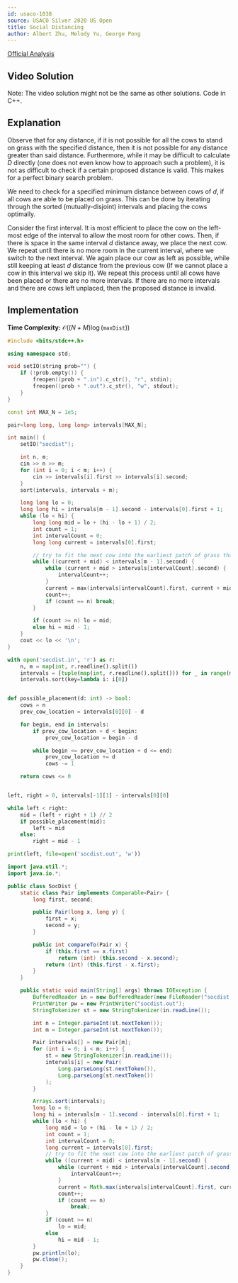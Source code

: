 ```yaml
---
id: usaco-1038
source: USACO Silver 2020 US Open
title: Social Distancing
author: Albert Zhu, Melody Yu, George Pong
---
```


[Official Analysis](http://www.usaco.org/current/data/sol_socdist_silver_open20.html)

## Video Solution

Note: The video solution might not be the same as other solutions. Code in C++.
<Youtube id="mt8QhnFOkr0" />

## Explanation

Observe that for any distance, if it is not possible for all the cows to stand on grass with the specified distance, then it is not possible for any distance greater than said distance. Furthermore, while it may be difficult to calculate $D$ directly (one does not even know how to approach such a problem), it is not as difficult to check if a certain proposed distance is valid. This makes for a perfect binary search problem.

We need to check for a specified minimum distance between cows of $d$, if all cows are able to be placed on grass. This can be done by iterating through the sorted (mutually-disjoint) intervals and placing the cows optimally.

Consider the first interval. It is most efficient to place the cow on the left-most edge of the interval to allow the most room for other cows. Then, if there is space in the same interval $d$ distance away, we place the next cow. We repeat until there is no more room in the current interval, where we switch to the next interval. We again place our cow as left as possible, while still keeping at least $d$ distance from the previous cow (If we cannot place a cow in this interval we skip it). We repeat this process until all cows have been placed or there are no more intervals. If there are no more intervals and there are cows left unplaced, then the proposed distance is invalid.

## Implementation

**Time Complexity:** $\mathcal{O}((N+M)\log (\texttt{maxDist}))$

<LanguageSection>

<CPPSection>

```cpp
#include <bits/stdc++.h>

using namespace std;

void setIO(string prob="") {
	if (!prob.empty()) {
		freopen((prob + ".in").c_str(), "r", stdin);
		freopen((prob + ".out").c_str(), "w", stdout);
	}
}

const int MAX_N = 1e5;

pair<long long, long long> intervals[MAX_N];

int main() {
	setIO("socdist");

	int n, m;
	cin >> n >> m;
	for (int i = 0; i < m; i++) {
		cin >> intervals[i].first >> intervals[i].second;
	}
	sort(intervals, intervals + m);

	long long lo = 0;
	long long hi = intervals[m - 1].second - intervals[0].first + 1;
	while (lo < hi) {
		long long mid = lo + (hi - lo + 1) / 2;
		int count = 1;
		int intervalCount = 0;
		long long current = intervals[0].first;

		// try to fit the next cow into the earliest patch of grass that's available
		while ((current + mid) < intervals[m - 1].second) {
			while (current + mid > intervals[intervalCount].second) {
				intervalCount++;
			}
			current = max(intervals[intervalCount].first, current + mid);
			count++;
			if (count == n) break;
		}

		if (count >= n) lo = mid;
		else hi = mid - 1;
	}
	cout << lo << '\n';
}
```

</CPPSection>

<PySection>

```py
with open('socdist.in', 'r') as r:
	n, m = map(int, r.readline().split())
	intervals = [tuple(map(int, r.readline().split())) for _ in range(m)]
	intervals.sort(key=lambda i: i[0])


def possible_placement(d: int) -> bool:
	cows = n
	prev_cow_location = intervals[0][0] - d

	for begin, end in intervals:
		if prev_cow_location + d < begin:
			prev_cow_location = begin - d

		while begin <= prev_cow_location + d <= end:
			prev_cow_location += d
			cows -= 1

	return cows <= 0


left, right = 0, intervals[-1][1] - intervals[0][0]

while left < right:
	mid = (left + right + 1) // 2
	if possible_placement(mid):
		left = mid
	else:
		right = mid - 1

print(left, file=open('socdist.out', 'w'))
```

</PySection>

<JavaSection>

```java
import java.util.*;
import java.io.*;

public class SocDist {
	static class Pair implements Comparable<Pair> {
		long first, second;

		public Pair(long x, long y) {
			first = x;
			second = y;
		}

		public int compareTo(Pair x) {
			if (this.first == x.first)
				return (int) (this.second - x.second);
			return (int) (this.first - x.first);
		}
	}

	public static void main(String[] args) throws IOException {
		BufferedReader in = new BufferedReader(new FileReader("socdist.in"));
		PrintWriter pw = new PrintWriter("socdist.out");
		StringTokenizer st = new StringTokenizer(in.readLine());

		int n = Integer.parseInt(st.nextToken());
		int m = Integer.parseInt(st.nextToken());

		Pair intervals[] = new Pair[m];
		for (int i = 0; i < m; i++) {
			st = new StringTokenizer(in.readLine());
			intervals[i] = new Pair(
				Long.parseLong(st.nextToken()),
				Long.parseLong(st.nextToken())
			);
		}

		Arrays.sort(intervals);
		long lo = 0;
		long hi = intervals[m - 1].second - intervals[0].first + 1;
		while (lo < hi) {
			long mid = lo + (hi - lo + 1) / 2;
			int count = 1;
			int intervalCount = 0;
			long current = intervals[0].first;
			// try to fit the next cow into the earliest patch of grass that's available
			while ((current + mid) < intervals[m - 1].second) {
				while (current + mid > intervals[intervalCount].second) {
					intervalCount++;
				}
				current = Math.max(intervals[intervalCount].first, current + mid);
				count++;
				if (count == n)
					break;
			}
			if (count >= n)
				lo = mid;
			else
				hi = mid - 1;
		}
		pw.println(lo);
		pw.close();
	}
}
```

</JavaSection>

</LanguageSection>
